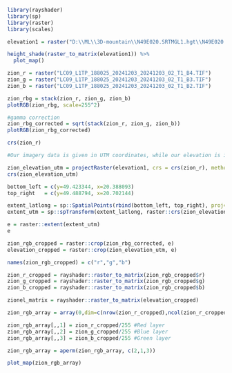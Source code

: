 ```{r}
library(rayshader)
library(sp)
library(raster)
library(scales)
```

```{r}
elevation1 = raster("D:\\ML\\3D-mountain\\N49E020.SRTMGL1.hgt\\N49E020.hgt")

height_shade(raster_to_matrix(elevation1)) %>%
  plot_map()
```
```{r}
zion_r = raster("LC09_L1TP_188025_20241203_20241203_02_T1_B4.TIF")
zion_g = raster("LC09_L1TP_188025_20241203_20241203_02_T1_B3.TIF")
zion_b = raster("LC09_L1TP_188025_20241203_20241203_02_T1_B2.TIF")

zion_rbg = stack(zion_r, zion_g, zion_b)
plotRGB(zion_rbg, scale=255^2)
```
```{r}
#gamma correction
zion_rbg_corrected = sqrt(stack(zion_r, zion_g, zion_b))
plotRGB(zion_rbg_corrected)
```
```{r}
crs(zion_r)
```
```{r}
#Our imagery data is given in UTM coordinates, while our elevation is in long/lat, to transform the elevation data from long/lat to UTM:

zion_elevation_utm = projectRaster(elevation1, crs = crs(zion_r), method = "bilinear")
crs(zion_elevation_utm)
```
```{r}
bottom_left = c(y=49.423344, x=20.388093)
top_right   = c(y=49.488794, x=20.702144)

extent_latlong = sp::SpatialPoints(rbind(bottom_left, top_right), proj4string=sp::CRS("+proj=longlat +ellps=WGS84 +datum=WGS84"))
extent_utm = sp::spTransform(extent_latlong, raster::crs(zion_elevation_utm))

e = raster::extent(extent_utm)
e
```
```{r}
zion_rgb_cropped = raster::crop(zion_rbg_corrected, e)
elevation_cropped = raster::crop(zion_elevation_utm, e)

names(zion_rgb_cropped) = c("r","g","b")

zion_r_cropped = rayshader::raster_to_matrix(zion_rgb_cropped$r)
zion_g_cropped = rayshader::raster_to_matrix(zion_rgb_cropped$g)
zion_b_cropped = rayshader::raster_to_matrix(zion_rgb_cropped$b)

zionel_matrix = rayshader::raster_to_matrix(elevation_cropped)

zion_rgb_array = array(0,dim=c(nrow(zion_r_cropped),ncol(zion_r_cropped),3))

zion_rgb_array[,,1] = zion_r_cropped/255 #Red layer
zion_rgb_array[,,2] = zion_g_cropped/255 #Blue layer
zion_rgb_array[,,3] = zion_b_cropped/255 #Green layer

zion_rgb_array = aperm(zion_rgb_array, c(2,1,3))

plot_map(zion_rgb_array)
```

